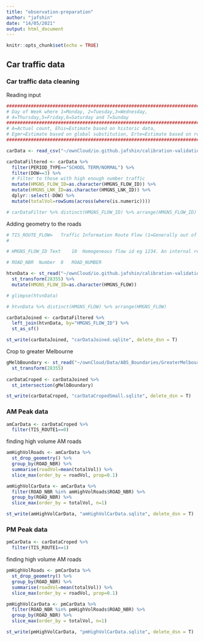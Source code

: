```yaml
---
title: "observation-preparation"
author: "jafshin"
date: "14/05/2021"
output: html_document
---
```


```r
knitr::opts_chunk$set(echo = TRUE)
```

## Car traffic data

### Car traffic data cleaning 

Reading input 

```r
###############################################################################
# Day of Week where 1=Monday, 2=Tuesday,3=Wednesday,                          #
# 4=Thursday,5=Friday,6=Saturday and 7=Sunday                                 #
###############################################################################
# A=Actual count, Ehis=Estimate based on historic data,                       #
# Egmr=Estimate based on global substitution, Erte=Estimate based on route    #
###############################################################################

carData <- read_csv("~/ownCloud/io.github.jafshin/calibration-validation/data/observations/TYPICAL_HOURLY_VOLUME_DATA.csv")

carDataFiltered <- carData %>% 
  filter(PERIOD_TYPE=="SCHOOL TERM/NORMAL") %>% 
  filter(DOW==3) %>% 
  # Filter to those with high enough number traffic
  mutate(HMGNS_FLOW_ID=as.character(HMGNS_FLOW_ID)) %>% 
  mutate(HMGNS_LNK_ID=as.character(HMGNS_LNK_ID)) %>% 
  dplyr::select(-DOW) %>% 
  mutate(totalVol=rowSums(across(where(is.numeric)))) 

# carDataFilter %>% distinct(HMGNS_FLOW_ID) %>% arrange(HMGNS_FLOW_ID)
```

Adding geometry to the roads

```r
# TIS_ROUTE_FLOW=	Traffic Information Route Flow (1=Generally out of Melb, Generally 0= into Melb)
# 

# HMGNS_FLOW_ID	Text	10	Homogeneous flow id eg 1234. An internal reference for Homogenous Flow. Homogeneous flow - The traffic volume information associated with the traffic flow along a link that is representative of all travel along the whole link

# ROAD_NBR	Number	8	ROAD_NUMBER

htvnData <- st_read("~/ownCloud/io.github.jafshin/calibration-validation/data/observations/homogenous_traffic_flow-shp/3ad2d9d5-dd49-40bf-86c4-ccf114d2e4582020328-1-cs85vw.3kgy7.shp") %>% 
  st_transform(28355) %>% 
  mutate(HMGNS_FLOW_ID=as.character(HMGNS_FLOW))

# glimpse(htvnData)

# htvnData %>% distinct(HMGNS_FLOW) %>% arrange(HMGNS_FLOW)

carDataJoined <- carDataFiltered %>%
  left_join(htvnData, by="HMGNS_FLOW_ID") %>% 
  st_as_sf()

st_write(carDataJoined, "carDataJoined.sqlite", delete_dsn = T)
```

Crop to greater Melbourne

```r
gMelbBoundary <- st_read("~/ownCloud/Data/ABS_Boundaries/GreaterMelbourneArea/GMEL_SA4_2016_Polygons.sqlite")  %>% 
  st_transform(28355)
  
carDataCroped <- carDataJoined %>% 
  st_intersection(gMelbBoundary)

st_write(carDataCroped, "carDataCropedSmall.sqlite", delete_dsn = T)
```

### AM Peak data

```r

amCarData <- carDataCroped %>% 
  filter(TIS_ROUTE1==0)

```

finding high volume AM roads

```r

amHighVolRoads <- amCarData %>% 
  st_drop_geometry() %>% 
  group_by(ROAD_NBR) %>% 
  summarise(roadVol=mean(totalVol)) %>% 
  slice_max(order_by = roadVol, prop=0.1)

amHighVolCarData <- amCarData %>% 
  filter(ROAD_NBR %in% amHighVolRoads$ROAD_NBR) %>% 
  group_by(ROAD_NBR) %>% 
  slice_max(order_by = totalVol, n=1)

st_write(amHighVolCarData, "amHighVolCarData.sqlite", delete_dsn = T)
```



### PM Peak data

```r

pmCarData <- carDataCroped %>% 
  filter(TIS_ROUTE1==1)

```

finding high volume AM roads

```r

pmHighVolRoads <- pmCarData %>% 
  st_drop_geometry() %>% 
  group_by(ROAD_NBR) %>% 
  summarise(roadVol=mean(totalVol)) %>% 
  slice_max(order_by = roadVol, prop=0.1)

pmHighVolCarData <- pmCarData %>% 
  filter(ROAD_NBR %in% pmHighVolRoads$ROAD_NBR) %>% 
  group_by(ROAD_NBR) %>% 
  slice_max(order_by = totalVol, n=1)

st_write(pmHighVolCarData, "pmHighVolCarData.sqlite", delete_dsn = T)
```

